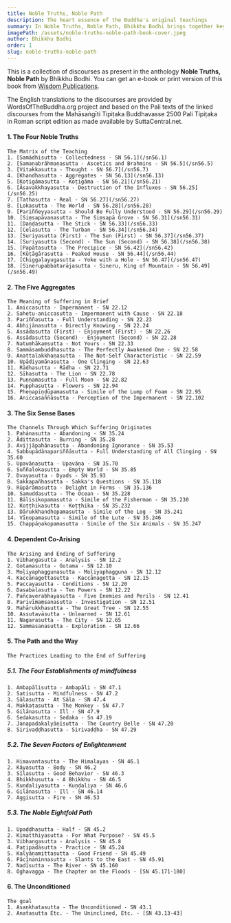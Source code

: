 ```yaml
---
title: Noble Truths, Noble Path
description: The heart essence of the Buddha's original teachings
summary: In Noble Truths, Noble Path, Bhikkhu Bodhi brings together key suttas from the Saṃyutta Nikāya that illuminate the essence of the Buddha's teaching - the Four Noble Truths and the Noble Eightfold Path. Through these discourses, readers see how suffering arises, why it persists, and how it can be ended, culminating in Nibbāna. Each chapter, introduced by Ven. Bodhi, follows the structure of the Four Noble Truths, offering a clear roadmap to understand and overcome the human predicament. The book emphasizes the universal relevance of the Buddha's radical insights and guides us toward liberation from the cycle of rebirth, making it an invaluable resource for anyone seeking a concise yet profound overview of Early Buddhism.
imagePath: /assets/noble-truths-noble-path-book-cover.jpeg
author: Bhikkhu Bodhi
order: 1
slug: noble-truths-noble-path
---
```



<BookCard slug="noble-truths-noble-path" />


This is a collection of discourses as present in the anthology **Noble Truths, Noble Path** by Bhikkhu Bodhi. You can get an e-book or print version of this book from [Wisdom Publications](https://wisdomexperience.org/product/noble-truths-noble-path/?attribute_pa_format=print).

The English translations to the discourses are provided by WordsOfTheBuddha.org project and based on the Pali texts of the linked discourses from the Mahāsaṅgīti Tipiṭaka Buddhavasse 2500 Pali Tipiṭaka in Roman script edition as made available by SuttaCentral.net.


#### 1. The Four Noble Truths
    The Matrix of the Teaching
    1. [Samādhisutta - Collectedness - SN 56.1](/sn56.1)
    2. [Samaṇabrāhmaṇasutta - Ascetics and Brahmins - SN 56.5](/sn56.5)
    3. [Vitakkasutta - Thought - SN 56.7](/sn56.7)
    4. [Khandhasutta - Aggregates - SN 56.13](/sn56.13)
    5. [Kotigāmasutta - Koṭigāma - SN 56.21](/sn56.21)
    6. [Āsavakkhayasutta - Destruction of the Influxes - SN 56.25](/sn56.25)
    7. [Tathasutta - Real - SN 56.27](/sn56.27)
    8. [Lokasutta - The World - SN 56.28](/sn56.28)
    9. [Pariññeyyasutta - Should Be Fully Understood - SN 56.29](/sn56.29)
    10. [Siṃsapāvanasutta - The Siṃsapā Grove - SN 56.31](/sn56.31)
    11. [Daṇḍasutta - The Stick - SN 56.33](/sn56.33)
    12. [Celasutta - The Turban - SN 56.34](/sn56.34)
    13. [Suriyasutta (First) - The Sun (First) - SN 56.37](/sn56.37)
    14. [Suriyasutta (Second) - The Sun (Second) - SN 56.38](/sn56.38)
    15. [Papātasutta - The Precipice - SN 56.42](/sn56.42)
    16. [Kūṭāgārasutta - Peaked House - SN 56.44](/sn56.44)
    17. [Chiggaḷayugasutta - Yoke with a Hole - SN 56.47](/sn56.47)
    18. [Sinerupabbatarājasutta - Sineru, King of Mountain - SN 56.49](/sn56.49)

#### 2. The Five Aggregates
    The Meaning of Suffering in Brief
    1. Aniccasutta - Impermanent - SN 22.12
    2. Sahetu-aniccasutta - Impermanent with Cause - SN 22.18
    3. Pariññasutta - Full Understanding - SN 22.23
    4. Abhijānasutta - Directly Knowing - SN 22.24
    5. Assādasutta (First) - Enjoyment (First) - SN 22.26
    6. Assādasutta (Second) - Enjoyment (Second) - SN 22.28
    7. Natumhākaṃsutta - Not Yours - SN 22.33
    8. Sammāsambuddhasutta - The Perfectly Awakened One - SN 22.58
    9. Anattalakkhaṇasutta - The Not-Self Characteristic - SN 22.59
    10. Upādiyamānasutta - One Clinging - SN 22.63
    11. Rādhasutta - Rādha - SN 22.71
    12. Sīhasutta - The Lion - SN 22.78
    13. Puṇṇamasutta - Full Moon - SN 22.82
    14. Pupphasutta - Flowers - SN 22.94
    15. Pheṇapiṇḍūpamasutta - Simile of the Lump of Foam - SN 22.95
    16. Aniccasaññāsutta - Perception of the Impermanent - SN 22.102

#### 3. The Six Sense Bases
    The Channels Through Which Suffering Originates
    1. Pahānasutta - Abandoning - SN 35.24
    2. Ādittasutta - Burning - SN 35.28
    3. Avijjāpahānasutta - Abandoning Ignorance - SN 35.53
    4. Sabbupādānapariññāsutta - Full Understanding of All Clinging - SN 35.60
    5. Upavāṇasutta - Upavāṇa - SN 35.70
    6. Suññalokasutta - Empty World - SN 35.85
    7. Dvayasutta - Dyads - SN 35.93
    8. Sakkapañhasutta - Sakka's Questions - SN 35.118
    9. Rūpārāmasutta - Delight in Forms - SN 35.136
    10. Samuddasutta - The Ocean - SN 35.228
    11. Bālisikopamasutta - Simile of the Fisherman - SN 35.230
    12. Koṭṭhikasutta - Koṭṭhika - SN 35.232
    13. Dārukkhandhopamasutta - Simile of the Log - SN 35.241
    14. Vīṇopamasutta - Simile of the Lute - SN 35.246
    15. Chappāṇakopamasutta - Simile of the Six Animals - SN 35.247

#### 4. Dependent Co-Arising
    The Arising and Ending of Suffering
    1. Vibhaṇgasutta - Analysis - SN 12.2
    2. Gotamasutta - Gotama - SN 12.10
    3. Moḷiyaphaggunasutta - Moḷiyaphagguna - SN 12.12
    4. Kaccānagottasutta - Kaccānagotta - SN 12.15
    5. Paccayasutta - Conditions - SN 12.20
    6. Dasabalasutta - Ten Powers - SN 12.22
    7. Pañcaverabhayasutta - Five Enemies and Perils - SN 12.41
    8. Parivīmaṃsanasutta - Investigation - SN 12.51
    9. Mahārukkhasutta - The Great Tree - SN 12.55
    10. Assutavāsutta - Unlearned - SN 12.61
    11. Nagarasutta - The City - SN 12.65
    12. Sammasanasutta - Exploration - SN 12.66

#### 5. The Path and the Way
    
    The Practices Leading to the End of Suffering

##### 5.1. The Four Establishments of mindfulness
    1. Ambapālisutta - Ambapāli - SN 47.1
    2. Satisutta - Mindfulness - SN 47.2
    3. Sālasutta - At Sāla - SN 47.4
    4. Makkaṭasutta - The Monkey - SN 47.7
    5. Gilānasutta - Ill - SN 47.9
    6. Sedakasutta - Sedaka - Sn 47.19
    7. Janapadakalyāṇīsutta - The Country Belle - SN 47.20
    8. Sirivaḍḍhasutta - Sirivaḍḍha - SN 47.29

##### 5.2. The Seven Factors of Enlightenment
    1. Himavantasutta - The Himalayas - SN 46.1
    2. Kāyasutta - Body - SN 46.2
    3. Sīlasutta - Good Behavior - SN 46.3
    4. Bhikkhusutta - A Bhikkhu - SN 46.5
    5. Kuṇḍaliyasutta - Kuṇḍaliya - SN 46.6
    6. Gilānasutta - Ill - SN 46.14
    7. Aggisutta - Fire - SN 46.53

##### 5.3. The Noble Eightfold Path
    1. Upaḍḍhasutta - Half - SN 45.2
    2. Kimatthiyasutta - For What Purpose? - SN 45.5
    3. Vibhaṇgasutta - Analysis - SN 45.8
    4. Paṭipadāsutta - Practice - SN 45.24
    5. Kalyāṇamittasutta - Good Friend - SN 45.49
    6. Pācīnaninnasutta - Slants to the East - SN 45.91
    7. Nadīsutta - The River - SN 45.160
    8. Oghavagga - The Chapter on the Floods - [SN 45.171-180]

#### 6. The Unconditioned
    The goal
    1. Asaṇkhatasutta - The Unconditioned - SN 43.1
    2. Anatasutta Etc. - The Uninclined, Etc. - [SN 43.13-43]
